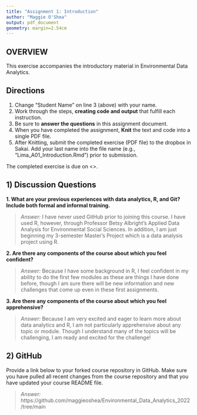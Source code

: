```yaml
---
title: "Assignment 1: Introduction"
author: "Maggie O'Shea"
output: pdf_document
geometry: margin=2.54cm
---
```


## OVERVIEW

This exercise accompanies the introductory material in Environmental Data Analytics. 

## Directions
1. Change "Student Name" on line 3 (above) with your name.
3. Work through the steps, **creating code and output** that fulfill each instruction.
4. Be sure to **answer the questions** in this assignment document.
6. When you have completed the assignment, **Knit** the text and code into a single PDF file.
8. After Knitting, submit the completed exercise (PDF file) to the dropbox in Sakai. Add your last name into the file name (e.g., "Lima_A01_Introduction.Rmd") prior to submission.

The completed exercise is due on <>.

## 1) Discussion Questions

**1. What are your previous experiences with data analytics, R, and Git? Include both formal and informal training.**

> *Answer:* I have never used GitHub prior to joining this course. I have used R, however, through Professor Betsy Albright's Applied Data Analysis for Environmental Social Sciences. In addition, I am just beginning my 3-semester Master's Project which is a data analysis project using R. 

**2. Are there any components of the course about which you feel confident?**

> *Answer:* Because I have some background in R, I feel confident in my ability to do the first few modules as these are things I have done before, though I am sure there will be new information and new challenges that come up even in these first assignments. 

**3. Are there any components of the course about which you feel apprehensive?**

> *Answer:* Because I am very excited and eager to learn more about data analytics and R, I am not particularly apprehensive about any topic or module. Though I understand many of the topics will be challenging, I am ready and excited for the challenge!


## 2) GitHub

Provide a link below to your forked course repository in GitHub. Make sure you have pulled all recent changes from the course repository and that you have updated your course README file. 

> *Answer:* https://github.com/maggieoshea/Environmental_Data_Analytics_2022/tree/main



